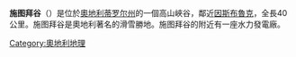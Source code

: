 {{noteTA
|G1=奥地利地名
}}
'''施图拜谷'''（{{lang-de|Stubaital}}）是位於[[奧地利|奧地利]][[蒂罗尔州|蒂罗尔州]]的一個高山峽谷，鄰近[[因斯布魯克|因斯布魯克]]，全長40公里。施图拜谷是奧地利著名的滑雪勝地。施图拜谷的附近有一座水力發電廠。
{{coord|47.1667|N|11.3167|E|source:kolossus-frwiki|display=title}}
[[Category:奧地利地理|Category:奧地利地理]]